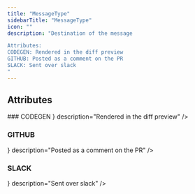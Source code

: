 ```yaml
---
title: "MessageType"
sidebarTitle: "MessageType"
icon: ""
description: "Destination of the message

Attributes:
CODEGEN: Rendered in the diff preview
GITHUB: Posted as a comment on the PR
SLACK: Sent over slack
"
---
```


<GithubLinkNote link="https://github.com/codegen-sh/codegen-sdk/blob/mintlify-doc-fix/src/codegen/sdk/codebase/flagging/enums.py#L10-L21" />


## Attributes
<HorizontalDivider />
### <span className="text-primary">CODEGEN</span>
<HorizontalDivider light={true} />
<Attribute type={ <span></span> } description="Rendered in the diff preview" />

### <span className="text-primary">GITHUB</span>
<HorizontalDivider light={true} />
<Attribute type={ <span></span> } description="Posted as a comment on the PR" />

### <span className="text-primary">SLACK</span>
<HorizontalDivider light={true} />
<Attribute type={ <span></span> } description="Sent over slack" />



